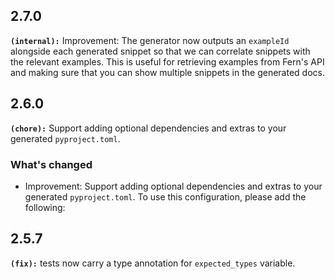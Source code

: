 ## 2.7.0
**`(internal):`** Improvement: The generator now outputs an `exampleId` alongside each generated snippet so that we can correlate snippets with the relevant examples. This is useful for retrieving examples from Fern's API and making sure that you can show multiple snippets in the generated docs.

## 2.6.0
**`(chore):`** Support adding optional dependencies and extras to your generated `pyproject.toml`.

### What's changed
- Improvement: Support adding optional dependencies and extras to your generated `pyproject.toml`. To use this configuration, please add the following:

## 2.5.7
**`(fix):`** tests now carry a type annotation for `expected_types` variable.

